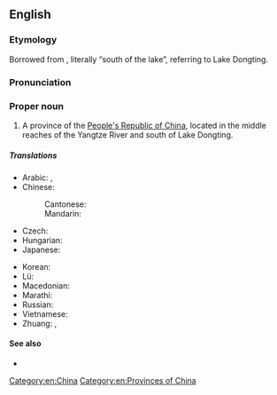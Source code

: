 ==English==

===Etymology===
Borrowed from {{bor|en|cmn|-}} {{zh-l|湖南}}, literally “south of the lake”, referring to Lake Dongting.

===Pronunciation===
{{rfp|lang=en}}

===Proper noun===
{{en-proper noun}}
{{wikipedia}}

# A province of the [[People's Republic of China]], located in the middle reaches of the Yangtze River and south of Lake Dongting.

=====Translations=====
{{trans-top|province of China}}
* Arabic: {{t|ar|خُونَان|m|tr=ḵunān}}, {{t|ar|هُونَان|m|tr=hunān}}
* Chinese:
*: Cantonese: {{t|yue|湖南|tr=wu4 naam4}}
*: Mandarin: {{t+|cmn|湖南|tr=Húnán|sc=Hani}}
* Czech: {{t|cs|Chu-nan}}
* Hungarian: {{t|hu|Hunan}}
* Japanese: {{t+|ja|湖南|tr=こなん, Konan}}
{{trans-mid}}
* Korean: {{t|ko|후난|tr=Hunan}}
* Lü: {{t|khb|ᦆᦴᧉᦓᦱᧃᧉ}}
* Macedonian: {{t|mk|Хунан|tr=Húnan|sc=Cyrl}}
* Marathi: {{t|mr|हुनान|tr=hunāna|sc=Deva}}
* Russian: {{t|ru|Хуна́нь|m}}
* Vietnamese: {{t|vi|Hồ Nam}}
* Zhuang: {{t|za|Huznamz}}, {{t|za|Huznanz}}
{{trans-bottom}}

====See also====
* {{l|en|Changsha}}

[[Category:en:China]]
[[Category:en:Provinces of China]]